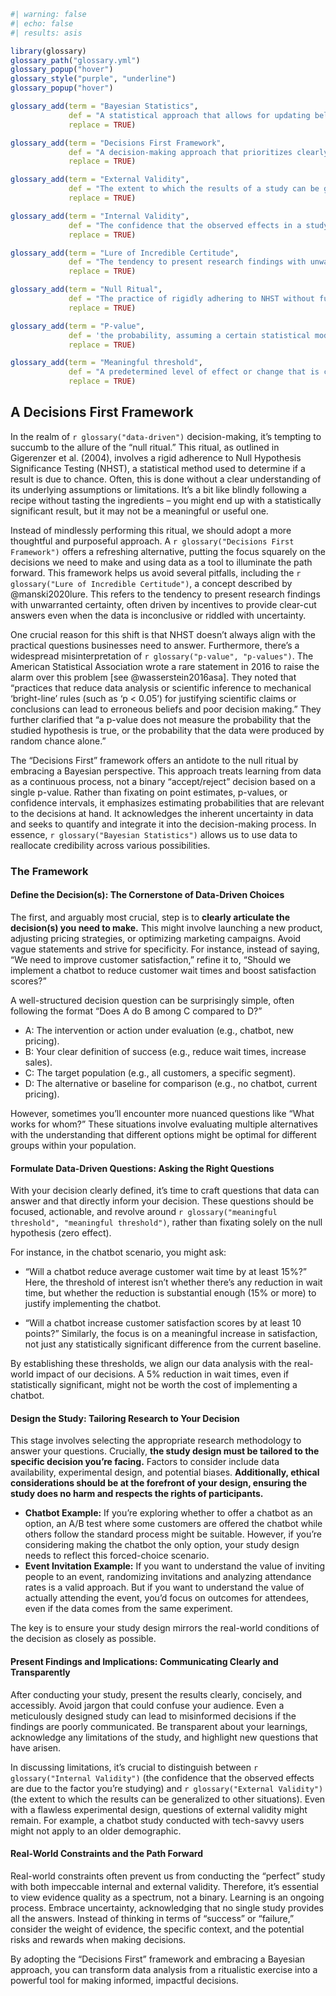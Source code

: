 ```r
#| warning: false
#| echo: false
#| results: asis

library(glossary)
glossary_path("glossary.yml")
glossary_popup("hover")
glossary_style("purple", "underline")
glossary_popup("hover")

glossary_add(term = "Bayesian Statistics",
             def = "A statistical approach that allows for updating beliefs or probabilities based on new evidence, rather than relying on fixed hypotheses.",
             replace = TRUE)

glossary_add(term = "Decisions First Framework",
             def = "A decision-making approach that prioritizes clearly defining the decision to be made before gathering and analyzing data.",
             replace = TRUE)

glossary_add(term = "External Validity",
             def = "The extent to which the results of a study can be generalized to other populations, settings, or situations.",
             replace = TRUE)

glossary_add(term = "Internal Validity",
             def = "The confidence that the observed effects in a study are truly caused by the factor being studied, rather than other confounding variables.",
             replace = TRUE)

glossary_add(term = "Lure of Incredible Certitude",
             def = "The tendency to present research findings with unwarranted certainty, often driven by pressure to provide clear-cut answers.",
             replace = TRUE)

glossary_add(term = "Null Ritual",
             def = "The practice of rigidly adhering to NHST without fully understanding its assumptions or limitations.",
             replace = TRUE)

glossary_add(term = "P-value",
             def = 'the probability, assuming a certain statistical model, that a statistical summary of the data (such as the sample mean difference between two groups) would be equal to or more extreme than its observed value. While a P-value indicates how "incompatible" the data are with a specified statistical model, it does not measure the probability that the hypothesis under study is true nor does it measure the probability that the data were produced by random chance alone.',
             replace = TRUE)

glossary_add(term = "Meaningful threshold",
             def = "A predetermined level of effect or change that is considered meaningful for decision-making purposes.",
             replace = TRUE)

```

## A Decisions First Framework

In the realm of `r glossary("data-driven")` decision-making, it's tempting to
succumb to the allure of the "null ritual." This ritual, as outlined in
Gigerenzer et al. (2004), involves a rigid adherence to Null Hypothesis
Significance Testing (NHST), a statistical method used to determine if a result
is due to chance. Often, this is done without a clear understanding of its
underlying assumptions or limitations. It's a bit like blindly following a
recipe without tasting the ingredients – you might end up with a statistically
significant result, but it may not be a meaningful or useful one.

Instead of mindlessly performing this ritual, we should adopt a more thoughtful
and purposeful approach. A `r glossary("Decisions First Framework")` offers a
refreshing alternative, putting the focus squarely on the decisions we need to
make and using data as a tool to illuminate the path forward. This framework
helps us avoid several pitfalls, including the
`r glossary("Lure of Incredible Certitude")`, a concept described by
@manski2020lure. This refers to the tendency to present research findings with
unwarranted certainty, often driven by incentives to provide clear-cut answers
even when the data is inconclusive or riddled with uncertainty.

One crucial reason for this shift is that NHST doesn't always align with the
practical questions businesses need to answer. Furthermore, there's a widespread
misinterpretation of `r glossary("p-value", "p-values")`. The American
Statistical Association wrote a rare statement in 2016 to raise the alarm over
this problem [see @wasserstein2016asa].
They noted that "practices that reduce data analysis or scientific
inference to mechanical 'bright-line' rules (such as 'p \< 0.05') for justifying
scientific claims or conclusions can lead to erroneous beliefs and poor decision
making." They further clarified that "a p-value does not measure the probability
that the studied hypothesis is true, or the probability that the data were
produced by random chance alone."

The "Decisions First" framework offers an antidote to the null ritual by
embracing a Bayesian perspective. This approach treats learning from data as a
continuous process, not a binary "accept/reject" decision based on a single
p-value. Rather than fixating on point estimates, p-values, or confidence
intervals, it emphasizes estimating probabilities that are relevant to the
decisions at hand. It acknowledges the inherent uncertainty in data and seeks to
quantify and integrate it into the decision-making process. In essence,
`r glossary("Bayesian Statistics")` allows us to use data to reallocate
credibility across various possibilities.

### The Framework  {.unnumbered}

#### Define the Decision(s): The Cornerstone of Data-Driven Choices {.unnumbered}

The first, and arguably most crucial, step is to **clearly articulate the
decision(s) you need to make.** This might involve launching a new product,
adjusting pricing strategies, or optimizing marketing campaigns. Avoid vague
statements and strive for specificity. For instance, instead of saying, "We need
to improve customer satisfaction," refine it to, "Should we implement a chatbot
to reduce customer wait times and boost satisfaction scores?"

A well-structured decision question can be surprisingly simple, often following
the format "Does A do B among C compared to D?"

  - A: The intervention or action under evaluation (e.g., chatbot, new pricing).
  - B: Your clear definition of success (e.g., reduce wait times, increase
    sales).
  - C: The target population (e.g., all customers, a specific segment).
  - D: The alternative or baseline for comparison (e.g., no chatbot, current
    pricing).

However, sometimes you'll encounter more nuanced questions like "What works for
whom?" These situations involve evaluating multiple alternatives with the
understanding that different options might be optimal for different groups
within your population.

#### Formulate Data-Driven Questions: Asking the Right Questions  {.unnumbered}

With your decision clearly defined, it's time to craft questions that data can
answer and that directly inform your decision. These questions should be
focused, actionable, and revolve around
`r glossary("meaningful threshold", "meaningful threshold")`,
rather than fixating solely on the null hypothesis (zero effect).

For instance, in the chatbot scenario, you might ask:

  + "Will a chatbot reduce average customer wait time by at least 15%?" Here,
    the threshold of interest isn't whether there's any reduction in wait time,
    but whether the reduction is substantial enough (15% or more) to justify
    implementing the chatbot.

  + "Will a chatbot increase customer satisfaction scores by at least 10
    points?" Similarly, the focus is on a meaningful increase in satisfaction,
    not just any statistically significant difference from the current baseline.

By establishing these thresholds, we align our data analysis with the real-world
impact of our decisions. A 5% reduction in wait times, even if statistically
significant, might not be worth the cost of implementing a chatbot.

#### Design the Study: Tailoring Research to Your Decision  {.unnumbered}

This stage involves selecting the appropriate research methodology to answer
your questions. Crucially, **the study design must be tailored to the specific
decision you're facing.** Factors to consider include data availability,
experimental design, and potential biases. **Additionally, ethical
considerations should be at the forefront of your design, ensuring the study
does no harm and respects the rights of participants.**

  - **Chatbot Example:** If you're exploring whether to offer a chatbot as an
    option, an A/B test where some customers are offered the chatbot while
    others follow the standard process might be suitable. However, if you're
    considering making the chatbot the only option, your study design needs to
    reflect this forced-choice scenario.
  - **Event Invitation Example:** If you want to understand the value of
    inviting people to an event, randomizing invitations and analyzing
    attendance rates is a valid approach. But if you want to understand the
    value of actually attending the event, you'd focus on outcomes for
    attendees, even if the data comes from the same experiment.

The key is to ensure your study design mirrors the real-world conditions of the
decision as closely as possible.


#### Present Findings and Implications: Communicating Clearly and Transparently  {.unnumbered}


After conducting your study, present the results clearly, concisely, and
accessibly. Avoid jargon that could confuse your audience. Even a meticulously
designed study can lead to misinformed decisions if the findings are poorly
communicated. Be transparent about your learnings, acknowledge any limitations
of the study, and highlight new questions that have arisen.

In discussing limitations, it's crucial to distinguish between
`r glossary("Internal Validity")` (the confidence that the observed effects 
are due to the factor you're studying) and `r glossary("External Validity")`
(the extent to which the results can be generalized to other situations).
Even with a flawless experimental design, questions of external validity might
remain. For example, a chatbot study conducted with tech-savvy users might
not apply to an older demographic.

#### Real-World Constraints and the Path Forward  {.unnumbered}

Real-world constraints often prevent us from conducting the "perfect" study with
both impeccable internal and external validity. Therefore, it's essential to
view evidence quality as a spectrum, not a binary. Learning is an ongoing
process. Embrace uncertainty, acknowledging that no single study provides all
the answers. Instead of thinking in terms of "success" or "failure," consider
the weight of evidence, the specific context, and the potential risks and
rewards when making decisions.

By adopting the "Decisions First" framework and embracing a Bayesian approach,
you can transform data analysis from a ritualistic exercise into a powerful tool
for making informed, impactful decisions.



